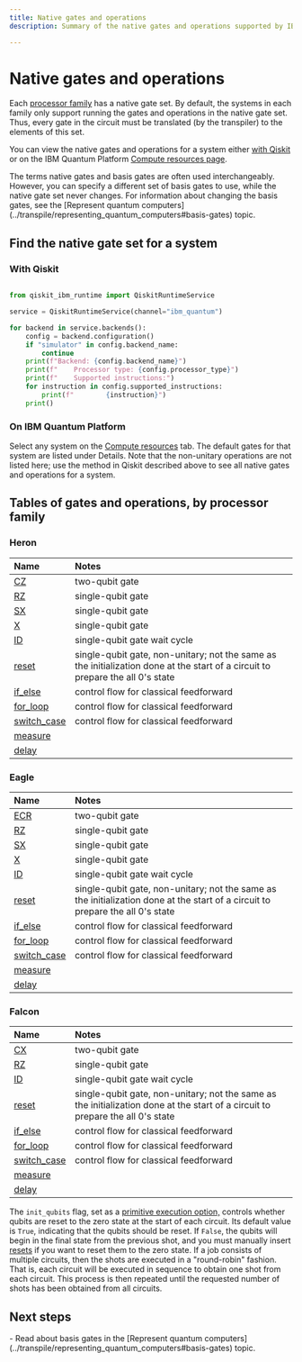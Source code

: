 ```yaml
---
title: Native gates and operations
description: Summary of the native gates and operations supported by IBM Quantum systems

---
```


# Native gates and operations

Each [processor family](processor-types) has a native gate set. By default, the systems in each family only support running the gates and operations in the native gate set. Thus, every gate in the circuit must be translated (by the transpiler) to the elements of this set.

You can view the native gates and operations for a system either [with Qiskit](#native-gates-with-qiskit) or on the IBM Quantum Platform [Compute resources page](#native-gates-on-platform).

<Admonition type="note" title="Basis gates">
The terms native gates and basis gates are often used interchangeably. However, you can specify a different set of basis gates to use, while the native gate set never changes. For information about changing the basis gates, see the [Represent quantum computers](../transpile/representing_quantum_computers#basis-gates) topic.
</Admonition>

## Find the native gate set for a system

<span id="native-gates-with-qiskit"></span>
### With Qiskit

```python

from qiskit_ibm_runtime import QiskitRuntimeService

service = QiskitRuntimeService(channel="ibm_quantum")

for backend in service.backends():
    config = backend.configuration()
    if "simulator" in config.backend_name:
        continue
    print(f"Backend: {config.backend_name}")
    print(f"    Processor type: {config.processor_type}")
    print(f"    Supported instructions:")
    for instruction in config.supported_instructions:
        print(f"        {instruction}")
    print()
```

<span id="native-gates-on-platform"></span>
### On IBM Quantum Platform

Select any system on the [Compute resources](https://quantum.ibm.com/services/resources) tab. The default gates for that system are listed under Details. Note that the non-unitary operations are not listed here; use the method in Qiskit described above to see all native gates and operations for a system.

## Tables of gates and operations, by processor family

### Heron

| Name |  Notes |
| :--- | :--- |
| [CZ](/api/qiskit/qiskit.circuit.library.CZGate) | two-qubit gate |
| [RZ](/api/qiskit/qiskit.circuit.library.RZGate) | single-qubit gate |
| [SX](/api/qiskit/qiskit.circuit.library.SXGate)  |single-qubit gate |
| [X](/api/qiskit/qiskit.circuit.library.XGate)  | single-qubit gate |
| [ID](/api/qiskit/qiskit.circuit.library.IGate) | single-qubit gate wait cycle |
| [reset](/api/qiskit/qiskit.circuit.library.Reset)  | single-qubit gate, non-unitary; not the same as the initialization done at the start of a circuit to prepare the all 0's state |
| [if_else](/api/qiskit/qiskit.circuit.IfElseOp) | control flow for classical feedforward |
| [for_loop](/api/qiskit/qiskit.circuit.ForLoopOp) | control flow for classical feedforward |
| [switch_case](/api/qiskit/qiskit.circuit.SwitchCaseOp) | control flow for classical feedforward |
| [measure](/api/qiskit/qiskit.circuit.library.Measure) | |
| [delay](/api/qiskit/qiskit.circuit.Delay) |  |

### Eagle

| Name |  Notes |
| :--- | :--- |
| [ECR](/api/qiskit/qiskit.circuit.library.ECRGate) | two-qubit gate |
| [RZ](/api/qiskit/qiskit.circuit.library.RZGate) | single-qubit gate |
| [SX](/api/qiskit/qiskit.circuit.library.SXGate)  |single-qubit gate |
| [X](/api/qiskit/qiskit.circuit.library.XGate)  | single-qubit gate |
| [ID](/api/qiskit/qiskit.circuit.library.IGate) | single-qubit gate wait cycle |
| [reset](/api/qiskit/qiskit.circuit.library.Reset)  | single-qubit gate, non-unitary; not the same as the initialization done at the start of a circuit to prepare the all 0's state |
| [if_else](/api/qiskit/qiskit.circuit.IfElseOp) | control flow for classical feedforward |
| [for_loop](/api/qiskit/qiskit.circuit.ForLoopOp) | control flow for classical feedforward |
| [switch_case](/api/qiskit/qiskit.circuit.SwitchCaseOp) | control flow for classical feedforward |
| [measure](/api/qiskit/qiskit.circuit.library.Measure) | |
| [delay](/api/qiskit/qiskit.circuit.Delay) |  |

### Falcon

| Name |  Notes |
| :--- | :--- |
| [CX](/api/qiskit/qiskit.circuit.library.CXGate)  | two-qubit gate |
| [RZ](/api/qiskit/qiskit.circuit.library.RZGate) | single-qubit gate |
| [ID](/api/qiskit/qiskit.circuit.library.IGate) | single-qubit gate wait cycle |
| [reset](/api/qiskit/qiskit.circuit.library.Reset)  | single-qubit gate, non-unitary; not the same as the initialization done at the start of a circuit to prepare the all 0's state |
| [if_else](/api/qiskit/qiskit.circuit.IfElseOp) | control flow for classical feedforward |
| [for_loop](/api/qiskit/qiskit.circuit.ForLoopOp) | control flow for classical feedforward |
| [switch_case](/api/qiskit/qiskit.circuit.SwitchCaseOp) | control flow for classical feedforward |
| [measure](/api/qiskit/qiskit.circuit.library.Measure) | |
| [delay](/api/qiskit/qiskit.circuit.Delay) |  |


<Admonition type="tip" title="The init_qubits flag">

The `init_qubits` flag, set as a [primitive execution option,](/api/qiskit-ibm-runtime/qiskit_ibm_runtime.options.ExecutionOptions) controls whether qubits are reset to the zero state at the start of each circuit. Its default value is `True`, indicating that the qubits should be reset. If `False`, the qubits will begin in the final state from the previous shot, and you must manually insert [resets](/api/qiskit/qiskit.circuit.library.Reset) if you want to reset them to the zero state. If a job consists of multiple circuits, then the shots are executed in a "round-robin" fashion. That is, each circuit will be executed in sequence to obtain one shot from each circuit. This process is then repeated until the requested number of shots has been obtained from all circuits.
</Admonition>

## Next steps

<Admonition type="tip" title="Recommendations">
    - Read about basis gates in the [Represent quantum computers](../transpile/representing_quantum_computers#basis-gates) topic.
</Admonition>

